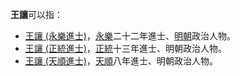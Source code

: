 '''王讓'''可以指：
* [[王讓_(永樂進士)|王讓 (永樂進士)]]，[[永樂|永樂]]二十二年進士、[[明朝|明朝]]政治人物。
* [[王讓_(正統進士)|王讓 (正統進士)]]，[[正统_(年号)|正統]]十三年進士、明朝政治人物。
* [[王讓_(天順進士)|王讓 (天順進士)]]，[[天顺_(明朝)|天順]]八年進士、明朝政治人物。
{{disambig|cat=二字王姓人名消歧義}}